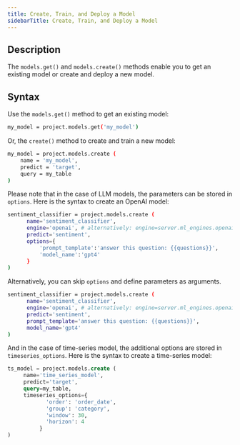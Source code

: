 ```yaml
---
title: Create, Train, and Deploy a Model
sidebarTitle: Create, Train, and Deploy a Model
---
```


## Description

The `models.get()` and `models.create()` methods enable you to get an existing model or create and deploy a new model.

## Syntax

Use the `models.get()` method to get an existing model:

```bash
my_model = project.models.get('my_model')
```

Or, the `create()` method to create and train a new model:

```bash
my_model = project.models.create (
    name = 'my_model',
    predict = 'target',
    query = my_table
)
```

Please note that in the case of LLM models, the parameters can be stored in `options`. Here is the syntax to create an OpenAI model:

```bash
sentiment_classifier = project.models.create (
      name='sentiment_classifier',
      engine='openai', # alternatively: engine=server.ml_engines.openai
      predict='sentiment',
      options={
          'prompt_template':'answer this question: {{questions}}',
          'model_name':'gpt4'
      }
)
```

Alternatively, you can skip `options` and define parameters as arguments.

```bash
sentiment_classifier = project.models.create (
      name='sentiment_classifier',
      engine='openai', # alternatively: engine=server.ml_engines.openai
      predict='sentiment',
      prompt_template='answer this question: {{questions}}',
      model_name='gpt4'
)
```

And in the case of time-series model, the additional options are stored in `timeseries_options`. Here is the syntax to create a time-series model:

```sql
ts_model = project.models.create (
     name='time_series_model',
     predict='target',
     query=my_table,
     timeseries_options={
            'order': 'order_date',
            'group': 'category',
            'window': 30,
            'horizon': 4
          }
)
```
